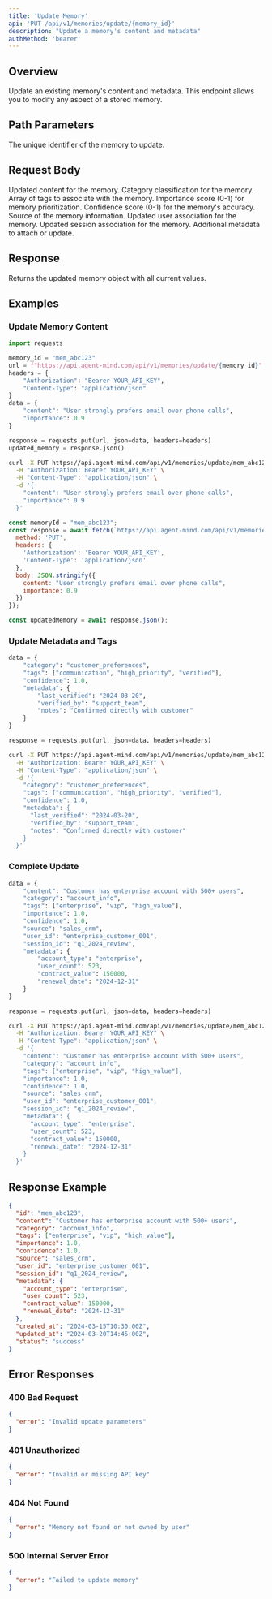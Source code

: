 ```yaml
---
title: 'Update Memory'
api: 'PUT /api/v1/memories/update/{memory_id}'
description: "Update a memory's content and metadata"
authMethod: 'bearer'
---
```


## Overview

Update an existing memory's content and metadata. This endpoint allows you to modify any aspect of a stored memory.

## Path Parameters

<ParamField path="memory_id" type="string" required>
  The unique identifier of the memory to update.
</ParamField>

## Request Body

<ParamField body="content" type="string">
  Updated content for the memory.
</ParamField>

<ParamField body="category" type="string">
  Category classification for the memory.
</ParamField>

<ParamField body="tags" type="array">
  Array of tags to associate with the memory.
</ParamField>

<ParamField body="importance" type="number">
  Importance score (0-1) for memory prioritization.
</ParamField>

<ParamField body="confidence" type="number">
  Confidence score (0-1) for the memory's accuracy.
</ParamField>

<ParamField body="source" type="string">
  Source of the memory information.
</ParamField>

<ParamField body="user_id" type="string">
  Updated user association for the memory.
</ParamField>

<ParamField body="session_id" type="string">
  Updated session association for the memory.
</ParamField>

<ParamField body="metadata" type="object">
  Additional metadata to attach or update.
</ParamField>

## Response

Returns the updated memory object with all current values.

## Examples

### Update Memory Content

<CodeGroup>

```python Python
import requests

memory_id = "mem_abc123"
url = f"https://api.agent-mind.com/api/v1/memories/update/{memory_id}"
headers = {
    "Authorization": "Bearer YOUR_API_KEY",
    "Content-Type": "application/json"
}
data = {
    "content": "User strongly prefers email over phone calls",
    "importance": 0.9
}

response = requests.put(url, json=data, headers=headers)
updated_memory = response.json()
```

```bash cURL
curl -X PUT https://api.agent-mind.com/api/v1/memories/update/mem_abc123 \
  -H "Authorization: Bearer YOUR_API_KEY" \
  -H "Content-Type": "application/json" \
  -d '{
    "content": "User strongly prefers email over phone calls",
    "importance": 0.9
  }'
```

```javascript JavaScript
const memoryId = "mem_abc123";
const response = await fetch(`https://api.agent-mind.com/api/v1/memories/update/${memoryId}`, {
  method: 'PUT',
  headers: {
    'Authorization': 'Bearer YOUR_API_KEY',
    'Content-Type': 'application/json'
  },
  body: JSON.stringify({
    content: "User strongly prefers email over phone calls",
    importance: 0.9
  })
});

const updatedMemory = await response.json();
```

</CodeGroup>

### Update Metadata and Tags

<CodeGroup>

```python Python
data = {
    "category": "customer_preferences",
    "tags": ["communication", "high_priority", "verified"],
    "confidence": 1.0,
    "metadata": {
        "last_verified": "2024-03-20",
        "verified_by": "support_team",
        "notes": "Confirmed directly with customer"
    }
}

response = requests.put(url, json=data, headers=headers)
```

```bash cURL
curl -X PUT https://api.agent-mind.com/api/v1/memories/update/mem_abc123 \
  -H "Authorization: Bearer YOUR_API_KEY" \
  -H "Content-Type": "application/json" \
  -d '{
    "category": "customer_preferences",
    "tags": ["communication", "high_priority", "verified"],
    "confidence": 1.0,
    "metadata": {
      "last_verified": "2024-03-20",
      "verified_by": "support_team",
      "notes": "Confirmed directly with customer"
    }
  }'
```

</CodeGroup>

### Complete Update

<CodeGroup>

```python Python
data = {
    "content": "Customer has enterprise account with 500+ users",
    "category": "account_info",
    "tags": ["enterprise", "vip", "high_value"],
    "importance": 1.0,
    "confidence": 1.0,
    "source": "sales_crm",
    "user_id": "enterprise_customer_001",
    "session_id": "q1_2024_review",
    "metadata": {
        "account_type": "enterprise",
        "user_count": 523,
        "contract_value": 150000,
        "renewal_date": "2024-12-31"
    }
}

response = requests.put(url, json=data, headers=headers)
```

```bash cURL
curl -X PUT https://api.agent-mind.com/api/v1/memories/update/mem_abc123 \
  -H "Authorization: Bearer YOUR_API_KEY" \
  -H "Content-Type": "application/json" \
  -d '{
    "content": "Customer has enterprise account with 500+ users",
    "category": "account_info",
    "tags": ["enterprise", "vip", "high_value"],
    "importance": 1.0,
    "confidence": 1.0,
    "source": "sales_crm",
    "user_id": "enterprise_customer_001",
    "session_id": "q1_2024_review",
    "metadata": {
      "account_type": "enterprise",
      "user_count": 523,
      "contract_value": 150000,
      "renewal_date": "2024-12-31"
    }
  }'
```

</CodeGroup>

## Response Example

```json
{
  "id": "mem_abc123",
  "content": "Customer has enterprise account with 500+ users",
  "category": "account_info",
  "tags": ["enterprise", "vip", "high_value"],
  "importance": 1.0,
  "confidence": 1.0,
  "source": "sales_crm",
  "user_id": "enterprise_customer_001",
  "session_id": "q1_2024_review",
  "metadata": {
    "account_type": "enterprise",
    "user_count": 523,
    "contract_value": 150000,
    "renewal_date": "2024-12-31"
  },
  "created_at": "2024-03-15T10:30:00Z",
  "updated_at": "2024-03-20T14:45:00Z",
  "status": "success"
}
```

## Error Responses

### 400 Bad Request

```json
{
  "error": "Invalid update parameters"
}
```

### 401 Unauthorized

```json
{
  "error": "Invalid or missing API key"
}
```

### 404 Not Found

```json
{
  "error": "Memory not found or not owned by user"
}
```

### 500 Internal Server Error

```json
{
  "error": "Failed to update memory"
}
```